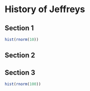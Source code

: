 # History of Jeffreys


## Section 1

```r
hist(rnorm(10))
```

## Section 2

## Section 3

```r
hist(rnorm(100))
```